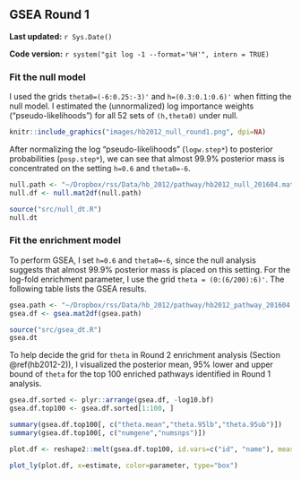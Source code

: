 ## GSEA Round 1 {#hb2012-1}

**Last updated:** `r Sys.Date()`

**Code version:** `r system("git log -1 --format='%H'", intern = TRUE)`

### Fit the null model

I used the grids `theta0=(-6:0.25:-3)'` and `h=(0.3:0.1:0.6)'` when fitting the null model. I estimated the (unnormalized) log importance weights ("pseudo-likelihoods") for all 52 sets of `(h,theta0)` under null.

```r
knitr::include_graphics("images/hb2012_null_round1.png", dpi=NA)
```

After normalizing the log "pseudo-likelihoods" (`logw.step*`) to posterior probabilities (`posp.step*`), we can see that almost 99.9% posterior mass is concentrated on the setting `h=0.6` and `theta0=-6`.
```r
null.path <- "~/Dropbox/rss/Data/hb_2012/pathway/hb2012_null_201604.mat"
null.df <- null.mat2df(null.path)
```

```r
source("src/null_dt.R")
null.dt
```

### Fit the enrichment model

To perform GSEA, I set `h=0.6` and `theta0=-6`, since the null analysis suggests that almost 99.9% posterior mass is placed on this setting. For the log-fold enrichment parameter, I use the grid `theta = (0:(6/200):6)'`. The following table lists the GSEA results. 
```r
gsea.path <- "~/Dropbox/rss/Data/hb_2012/pathway/hb2012_pathway_201604.mat"
gsea.df <- gsea.mat2df(gsea.path) 
```

```r
source("src/gsea_dt.R")
gsea.dt
```

To help decide the grid for `theta` in Round 2 enrichment analysis (Section \@ref(hb2012-2)), I visualized the posterior mean, 95% lower and upper bound of `theta` for the top 100 enriched pathways identified in Round 1 analysis.

```r
gsea.df.sorted <- plyr::arrange(gsea.df, -log10.bf)
gsea.df.top100 <- gsea.df.sorted[1:100, ]

summary(gsea.df.top100[, c("theta.mean","theta.95lb","theta.95ub")])
summary(gsea.df.top100[, c("numgene","numsnps")])
```

```r
plot.df <- reshape2::melt(gsea.df.top100, id.vars=c("id", "name"), measure.vars=c("theta.mean","theta.95lb","theta.95ub"), variable.name="parameter", value.name="estimate")

plot_ly(plot.df, x=estimate, color=parameter, type="box")
```




